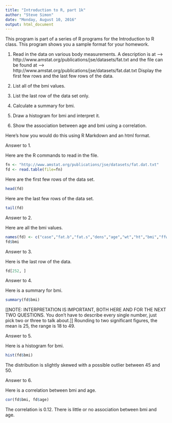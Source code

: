 ```yaml
---
title: "Introduction to R, part 1k"
author: "Steve Simon"
date: "Monday, August 10, 2016"
output: html_document
---
```


This program is part of a series of R programs for the Introduction to R class. This program shows you a sample format for your homework.

1. Read in the data on various body measurements. A description is at
--> http://www.amstat.org/publications/jse/datasets/fat.txt
and the file can be found at 
--> http://www.amstat.org/publications/jse/datasets/fat.dat.txt
Display the first few rows and the last few rows of the data.

2. List all of the bmi values.

3. List the last row of the data set only.

4. Calculate a summary for bmi.

5. Draw a histogram for bmi and interpret it.

6. Show the association between age and bmi using a correlation.

Here's how you would do this using R Markdown and an html format.

Answer to 1.

Here are the R commands to read in the file.

```r
fn <- "http://www.amstat.org/publications/jse/datasets/fat.dat.txt"
fd <- read.table(file=fn)
```

Here are the first few rows of the data set.

```r
head(fd)
```
Here are the last few rows of the data set.

```r
tail(fd)
```

Answer to 2. 

Here are all the bmi values.

```r
names(fd) <- c("case","fat.b","fat.s","dens","age","wt","ht","bmi","ffw","neck","chest","abdomen","hip","thigh","knee","ankle","biceps","forearm","wrist")
fd$bmi
```

Answer to 3.

Here is the last row of the data.

```r
fd[252, ]
```

Answer to 4. 

Here is a summary for bmi.

```r
summary(fd$bmi)
```

[[NOTE: INTERPRETATION IS IMPORTANT, BOTH HERE AND FOR THE NEXT TWO QUESTIONS. You don't have to describe every single number, just pick two or three to talk about.]] Rounding to two significant figures, the mean is 25, the range is 18 to 49.

Answer to 5. 

Here is a histogram for bmi.

```r
hist(fd$bmi)
```

The distribution is slightly skewed with a possible outlier between 45 and 50.

Answer to 6.

Here is a correlation between bmi and age.

```r
cor(fd$bmi, fd$age)
```

The correlation is 0.12. There is little or no association between bmi and age.
